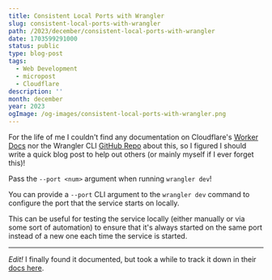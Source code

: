 ```yaml
---
title: Consistent Local Ports with Wrangler
slug: consistent-local-ports-with-wrangler
path: /2023/december/consistent-local-ports-with-wrangler
date: 1703599291000
status: public
type: blog-post
tags:
  - Web Development
  - micropost
  - Cloudflare
description: ''
month: december
year: 2023
ogImage: /og-images/consistent-local-ports-with-wrangler.png
---
```



For the life of me I couldn't find any documentation on Cloudflare's
[Worker Docs](https://developers.cloudflare.com/workers/) nor the Wrangler CLI
[GitHub Repo](https://github.com/cloudflare/workers-sdk) about this, so I
figured I should write a quick blog post to help out others (or mainly myself if
I ever forget this)!

<TLDR>

Pass the `--port <num>` argument when running `wrangler dev`!

</TLDR>

You can provide a `--port` CLI argument to the `wrangler dev` command to
configure the port that the service starts on locally.

This can be useful for testing the service locally (either manually or via some
sort of automation) to ensure that it's always started on the same port instead
of a new one each time the service is started.

---

_Edit!_ I finally found it documented, but took a while to track it down in
their
[docs here](https://developers.cloudflare.com/workers/wrangler/commands/#dev).

